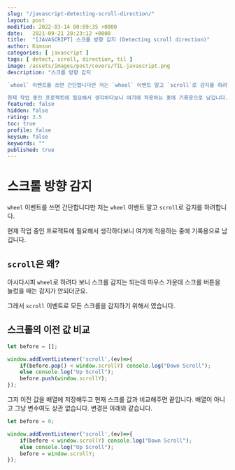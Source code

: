 ```yaml
---
slug: "/javascript-detecting-scroll-direction/"
layout: post
modified: 2022-03-14 00:09:35 +0000
date:   2021-09-21 20:23:12 +0000
title:  "[JAVASCRIPT] 스크롤 방향 감지 (Detecting scroll direction)"
author: Kimson
categories: [ javascript ]
tags: [ detect, scroll, direction, til ]
image: /assets/images/post/covers/TIL-javascript.png
description: "스크롤 방향 감지

`wheel` 이벤트를 쓰면 간단합니다만 저는 `wheel` 이벤트 말고 `scroll`로 감지를 하려합니다.

현재 작업 중인 프로젝트에 필요해서 생각하다보니 여기에 적용하는 중에 기록용으로 남깁니다."
featured: false
hidden: false
rating: 3.5
toc: true
profile: false
keysum: false
keywords: ""
published: true
---
```


# 스크롤 방향 감지

`wheel` 이벤트를 쓰면 간단합니다만 저는 `wheel` 이벤트 말고 `scroll`로 감지를 하려합니다.

현재 작업 중인 프로젝트에 필요해서 생각하다보니 여기에 적용하는 중에 기록용으로 남깁니다.

## `scroll`은 왜?

아시다시피 `wheel`로 하려다 보니 스크롤 감지는 되는데 마우스 가운데 스크롤 버튼을 눌렀을 때는 감지가 안되더군요.

그래서 `scroll` 이벤트로 모든 스크롤을 감지하기 위해서 였습니다.

## 스크롤의 이전 값 비교

```javascript
let before = [];

window.addEventListener('scroll',(ev)=>{
	if(before.pop() < window.scrollY) console.log("Down Scroll");
	else console.log("Up Scroll");
	before.push(window.scrollY);
});
```

그저 이전 값을 배열에 저장해두고 현재 스크롤 값과 비교해주면 끝입니다. 배열이 아니고 그냥 변수여도 상관 없습니다. 변경은 아래와 같습니다.

```javascript
let before = 0;

window.addEventListener('scroll',(ev)=>{
	if(before < window.scrollY) console.log("Down Scroll");
	else console.log("Up Scroll");
	before = window.scrollY;
});
```